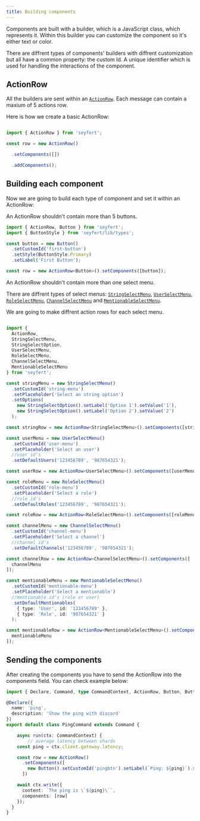 ```yaml
---
title: Building components
---
```



Components are built with a builder, which is a JavaScript class, which represents it. Within this builder you can customize the component so it's either text or color.

There are diffrent types of components' builders with diffrent customization but all have a common property: the custom Id. A unique identifier which is used for handling the interactions of the component.

## ActionRow

All the builders are sent within an [`ActionRow`](/api/classes/actionrow). Each message can contain a maxium of 5 actions row.

Here is how we create a basic ActionRow:

```ts {"Set all the components within this ActionRow": 4-5} {"Add components to the ActionRow": 6-7} showLineNumbers copy

import { ActionRow } from 'seyfert';

const row = new ActionRow()

  .setComponents([])

  .addComponents();

```

## Building each component

Now we are going to build each type of component and set it within an ActionRow:

<Tabs>
<TabItem label="Buttons">

An ActionRow shouldn't contain more than 5 buttons.

```ts showLineNumbers copy
import { ActionRow, Button } from 'seyfert';
import { ButtonStyle } from 'seyfert/lib/types';

const button = new Button()
  .setCustomId('first-button')
  .setStyle(ButtonStyle.Primary)
  .setLabel('First Button');

const row = new ActionRow<Button>().setComponents([button]);

```
</TabItem>
<TabItem label="Select Menus">

An ActionRow shouldn't contain more than one select menu.

There are diffrent types of select menus: [`StringSelectMenu`](/api/classes/stringselectmenu), [`UserSelectMenu`](/api/classes/userselectmenu), [`RoleSelectMenu`](/api/classes/roleselectmenu), [`ChannelSelectMenu`](/api/classes/channelselectmenu) and [`MentionableSelectMenu`](/api/classes/mentionableselectmenu). 

We are going to make diffrent action rows for each select menu. 


```ts {"String select menu": 10-19} {"User select menu": 20-27} {"Role select menu": 28-35} {"Channel select menu": 36-45} {"Mentionable select menu": 46-58} showLineNumbers copy

import {
  ActionRow,
  StringSelectMenu,
  StringSelectOption,
  UserSelectMenu,
  RoleSelectMenu,
  ChannelSelectMenu,
  MentionableSelectMenu
} from 'seyfert';

const stringMenu = new StringSelectMenu()
  .setCustomId('string-menu')
  .setPlaceholder('Select an string option')
  .setOptions(
    new StringSelectOption().setLabel('Option 1').setValue('1'),
    new StringSelectOption().setLabel('Option 2').setValue('2')
  );

const stringRow = new ActionRow<StringSelectMenu>().setComponents([stringMenu]);

const userMenu = new UserSelectMenu()
  .setCustomId('user-menu')
  .setPlaceholder('Select an user')
  //user id's
  .setDefaultUsers('123456789', '987654321');

const userRow = new ActionRow<UserSelectMenu>().setComponents([userMenu]);

const roleMenu = new RoleSelectMenu()
  .setCustomId('role-menu')
  .setPlaceholder('Select a role')
  //role id's
  .setDefaultRoles('123456789', '987654321');

const roleRow = new ActionRow<RoleSelectMenu>().setComponents([roleMenu]);

const channelMenu = new ChannelSelectMenu()
  .setCustomId('channel-menu')
  .setPlaceholder('Select a channel')
  //channel id's
  .setDefaultChannels('123456789', '987654321');

const channelRow = new ActionRow<ChannelSelectMenu>().setComponents([
  channelMenu
]);

const mentionableMenu = new MentionableSelectMenu()
  .setCustomId('mentionable-menu')
  .setPlaceholder('Select a mentionable')
  //mentionable id's (role or user)
  .setDefaultMentionables(
    { type: 'User', id: '123456789' },
    { type: 'Role', id: '987654321' }
  );

const mentionableRow = new ActionRow<MentionableSelectMenu>().setComponents([
  mentionableMenu
]);

```

</TabItem>

</Tabs>

## Sending the components

After creating the components you have to send the ActionRow into the components field. You can check example below:

```ts {13-16,20} showLineNumbers copy
import { Declare, Command, type CommandContext, ActionRow, Button, ButtonStyle } from 'seyfert';

@Declare({
  name: 'ping',
  description: 'Show the ping with discord'
})
export default class PingCommand extends Command {

	async run(ctx: CommandContext) {
		// average latency between shards
    const ping = ctx.client.gateway.latency;

    const row = new ActionRow()
      .setComponents([
        new Button().setCustomId('pingbtn').setLabel(`Ping: ${ping}`).setStyle(ButtonStyle.Primary)
      ])

    await ctx.write({
      content: `The ping is \`${ping}\``,
      components: [row]
    });
  }
}
```